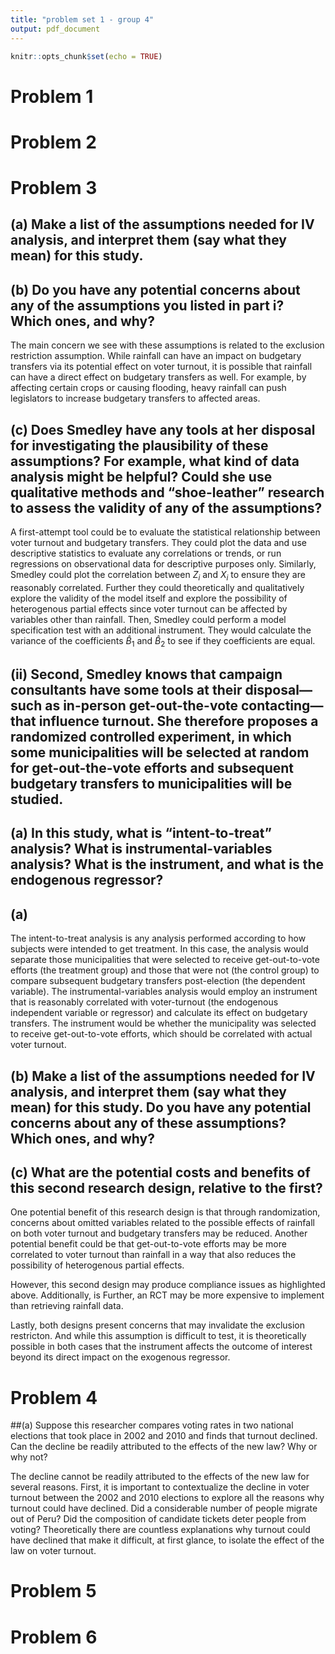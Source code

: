 ```yaml
---
title: "problem set 1 - group 4"
output: pdf_document
---
```


```r
knitr::opts_chunk$set(echo = TRUE)
```

# Problem 1

# Problem 2

# Problem 3

## (a) Make a list of the assumptions needed for IV analysis, and interpret them (say what they mean) for this study.

\begin{enumerate}
  \item $Y_{i}=\alpha+\beta X_{i}+\epsilon_{i}$. We assume the model itself. We also assume that there is an endogeneity problem in the model, i.e.: that $X_{i}$ and $/epsilon_{i}$ are not independent. For this example, we assume that the outcome of budgetary transfers is a function of voter turnout plus some random variable, or the error term. 
  \item Independence of $Z_{i}$ and $\epsilon_{i}$. This means that $Z_{i}$ is exogenous to the model and is not correlated with the error term or the random component of the data generation process. For this example, the error term and the instrument of rainfall are independent. 
  \item Exclusion restriction. This means that the exogenous variable (instrument) only affects the outcome $Y_{i}$ through its effect on the endogenous variable $X_{i}$. For this example, rainfall only affects budgetary transfers through its effect on voter turnout. 
\end{enumerate}

## (b) Do you have any potential concerns about any of the assumptions you listed in part i? Which ones, and why?

The main concern we see with these assumptions is related to the exclusion restriction assumption. While rainfall can have an impact on budgetary transfers via its potential effect on voter turnout, it is possible that rainfall can have a direct effect on budgetary transfers as well. For example, by affecting certain crops or causing flooding, heavy rainfall can push legislators to increase budgetary transfers to affected areas.

## (c) Does Smedley have any tools at her disposal for investigating the plausibility of these assumptions? For example, what kind of data analysis might be helpful? Could she use qualitative methods and “shoe-leather" research to assess the validity of any of the assumptions?

A first-attempt tool could be to evaluate the statistical relationship between voter turnout and budgetary transfers. They could plot the data and use descriptive statistics to evaluate any correlations or trends, or run regressions on observational data for descriptive purposes only. Similarly, Smedley could plot the correlation between $Z_{i}$ and $X_{i}$ to ensure they are reasonably correlated. Further they could theoretically and qualitatively explore the validity of the model itself and explore the possibility of heterogenous partial effects since voter turnout can be affected by variables other than rainfall. Then, Smedley could perform a model specification test with an additional instrument. They would calculate the variance of the coefficients $\hat B_{1}$ and $\hat B_{2}$ to see if they coefficients are equal. 

## (ii) Second, Smedley knows that campaign consultants have some tools at their disposal—such as in-person get-out-the-vote contacting—that influence turnout. She therefore proposes a randomized controlled experiment, in which some municipalities will be selected at random for get-out-the-vote efforts and subsequent budgetary transfers to municipalities will be studied. 

## (a) In this study, what is “intent-to-treat" analysis? What is instrumental-variables analysis? What is the instrument, and what is the endogenous regressor? 

## (a) 
The intent-to-treat analysis is any analysis performed according to how subjects were intended to get treatment. In this case, the analysis would separate those municipalities that were selected to receive get-out-to-vote efforts (the treatment group) and those that were not (the control group) to compare subsequent budgetary transfers post-election (the dependent variable). 
The instrumental-variables analysis would employ an instrument that is reasonably correlated with voter-turnout (the endogenous independent variable or regressor) and calculate its effect on budgetary transfers. The instrument would be whether the municipality was selected to receive get-out-to-vote efforts, which should be correlated with actual voter turnout.


## (b) Make a list of the assumptions needed for IV analysis, and interpret them (say what they mean) for this study. Do you have any potential concerns about any of these assumptions? Which ones, and why? 

\begin{enumerate}
  \item $Y_{i}=\alpha+\beta X_{i}+\epsilon_{i}$. We assume the model itself. We also assume that there is endogeneity in the model, i.e.: that $X_{i}$ and $/epsilon_{i}$ are not independent. For this example, we assume that the outcome of budgetary transfers is a function of voter turnout plus some random variable, or the error term.  
  \item Independence of $Z_{i}$ and $\epsilon_{i}$. This means that $Z_{i}$ is exogenous to the model and is not correlated with the error term or the random component of the data generation process. For this example, the error term and the instrument of get-out-to-vote efforts are independent. A concern related to this assumption may be that municipalities with more or less past budgetary transfers may be purposefully selected for get-out-to-vote efforts. While, randomization of the treatment and control municipalities would in theory balance out covariates and potential omitted variables, it is possible that some municipalities who were selected for treatment do not actually end up receiving treatment (i.e. never takers or defiers). 

Q: is the reverse possible in this case?? i.e. that municipalities that were selected to not receive treatment actually do??? I cannot think of why that could be. 
  
  \item Exclusion restriction. This means that the exogenous variable (instrument) only affects the outcome $Y_{i}$ through its effect on the endogenous variable $X_{i}$. In this case we assume that get-out-to-vote efforts only affect budgetary transfers through their effect on voter turnout. It may be the case that get-out-to-vote efforts are not well designed such that they do not only affect turnout but also affect budgetary transfers. Perhaps legislators who saw an increase in voter turnout in the areas they represent may feel more pressured by their constituents to allocate resources to their communities. 
\end{enumerate}

## (c) What are the potential costs and benefits of this second research design, relative to the first?

One potential benefit of this research design is that through randomization, concerns about omitted variables related to the possible effects of rainfall on both voter turnout and budgetary transfers may be reduced. Another potential benefit could be that get-out-to-vote efforts may be more correlated to voter turnout than rainfall in a way that also reduces the possibility of heterogenous partial effects. 

However, this second design may produce compliance issues as highlighted above. Additionally, is Further, an RCT may be more expensive to implement than retrieving rainfall data.

Lastly, both designs present concerns that may invalidate the exclusion restricton. And while this assumption is difficult to test, it is theoretically possible in both cases that the instrument affects the outcome of interest beyond its direct impact on the exogenous regressor.   

# Problem 4

##(a) Suppose this researcher compares voting rates in two national elections that took place
in 2002 and 2010 and finds that turnout declined. Can the decline be readily attributed
to the effects of the new law? Why or why not?

The decline cannot be readily attributed to the effects of the new law for several reasons. First, it is important to contextualize the decline in voter turnout between the 2002 and 2010 elections to explore all the reasons why turnout could have declined. Did a considerable number of people migrate out of Peru? Did the composition of candidate tickets deter people from voting? Theoretically there are countless explanations why turnout could have declined that make it difficult, at first glance, to isolate the effect of the law on voter turnout.

# Problem 5

# Problem 6


